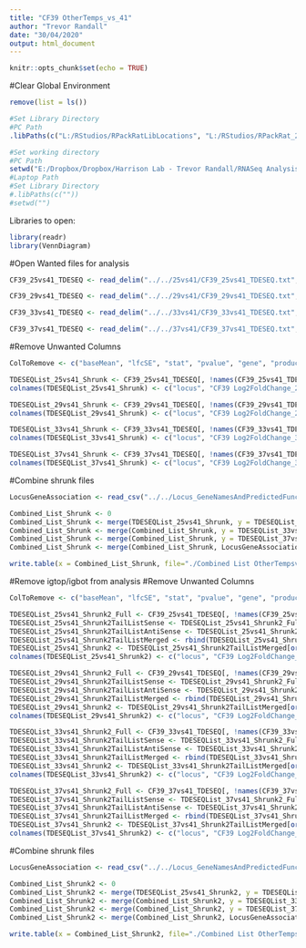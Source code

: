 ```yaml
---
title: "CF39 OtherTemps_vs_41"
author: "Trevor Randall"
date: "30/04/2020"
output: html_document
---
```


```r
knitr::opts_chunk$set(echo = TRUE)
```


#Clear Global Environment
```r
remove(list = ls())
```


```r
#Set Library Directory
#PC Path
.libPaths(c("L:/RStudios/RPackRatLibLocations", "L:/RStudios/RPackRat_2019_04_DESEQLibs"))

#Set working directory
#PC Path
setwd("E:/Dropbox/Dropbox/Harrison Lab - Trevor Randall/RNASeq Analysis/RNASeqAnlyPkrat_2020_03/Analysis Temp X vs X/Secondary Analyses/CF39 OtherTemps_vs_41")
#Laptop Path
#Set Library Directory
#.libPaths(c(""))
#setwd("")
```

Libraries to open:
```r
library(readr)
library(VennDiagram)
```


#Open Wanted files for analysis
```r
CF39_25vs41_TDESEQ <- read_delim("../../25vs41/CF39_25vs41_TDESEQ.txt", "\t", escape_double = FALSE, trim_ws = TRUE)

CF39_29vs41_TDESEQ <- read_delim("../../29vs41/CF39_29vs41_TDESEQ.txt", "\t", escape_double = FALSE, trim_ws = TRUE)

CF39_33vs41_TDESEQ <- read_delim("../../33vs41/CF39_33vs41_TDESEQ.txt", "\t", escape_double = FALSE, trim_ws = TRUE)

CF39_37vs41_TDESEQ <- read_delim("../../37vs41/CF39_37vs41_TDESEQ.txt", "\t", escape_double = FALSE, trim_ws = TRUE)
```

#Remove Unwanted Columns
```r
ColToRemove <- c("baseMean", "lfcSE", "stat", "pvalue", "gene", "product", "locusNumber")

TDESEQList_25vs41_Shrunk <- CF39_25vs41_TDESEQ[, !names(CF39_25vs41_TDESEQ) %in% ColToRemove, drop = F]
colnames(TDESEQList_25vs41_Shrunk) <- c("locus", "CF39 Log2FoldChange_25vs41",  "CF39 padj_25vs41")

TDESEQList_29vs41_Shrunk <- CF39_29vs41_TDESEQ[, !names(CF39_29vs41_TDESEQ) %in% ColToRemove, drop = F]
colnames(TDESEQList_29vs41_Shrunk) <- c("locus", "CF39 Log2FoldChange_29vs41",  "CF39 padj_29vs41")

TDESEQList_33vs41_Shrunk <- CF39_33vs41_TDESEQ[, !names(CF39_33vs41_TDESEQ) %in% ColToRemove, drop = F]
colnames(TDESEQList_33vs41_Shrunk) <- c("locus", "CF39 Log2FoldChange_33vs41",  "CF39 padj_33vs41")

TDESEQList_37vs41_Shrunk <- CF39_37vs41_TDESEQ[, !names(CF39_37vs41_TDESEQ) %in% ColToRemove, drop = F]
colnames(TDESEQList_37vs41_Shrunk) <- c("locus", "CF39 Log2FoldChange_37vs41",  "CF39 padj_37vs41")
```

#Combine shrunk files
```r
LocusGeneAssociation <- read_csv("../../Locus_GeneNamesAndPredictedFunction.csv")

Combined_List_Shrunk <- 0
Combined_List_Shrunk <- merge(TDESEQList_25vs41_Shrunk, y = TDESEQList_29vs41_Shrunk, by.x= "locus", by.y = "locus", all.x = T, all.y = T)
Combined_List_Shrunk <- merge(Combined_List_Shrunk, y = TDESEQList_33vs41_Shrunk, by.x= "locus", by.y = "locus", all.x = T, all.y = T)
Combined_List_Shrunk <- merge(Combined_List_Shrunk, y = TDESEQList_37vs41_Shrunk, by.x= "locus", by.y = "locus", all.x = T, all.y = T)
Combined_List_Shrunk <- merge(Combined_List_Shrunk, LocusGeneAssociation, by = "locus")

write.table(x = Combined_List_Shrunk, file="./Combined List OtherTempsvs41 Analysis Shrunk.txt", sep="\t", row.names=FALSE, col.names=colnames(Combined_List_Shrunk), quote=F)
```

#Remove igtop/igbot from analysis
#Remove Unwanted Columns
```r
ColToRemove <- c("baseMean", "lfcSE", "stat", "pvalue", "gene", "product", "locusNumber")

TDESEQList_25vs41_Shrunk2_Full <- CF39_25vs41_TDESEQ[, !names(CF39_25vs41_TDESEQ) %in% ColToRemove, drop = F]
TDESEQList_25vs41_Shrunk2TailListSense <- TDESEQList_25vs41_Shrunk2_Full[((grep((glob2rx('*_sense')), TDESEQList_25vs41_Shrunk2_Full$locus))), ]
TDESEQList_25vs41_Shrunk2TailListAntiSense <- TDESEQList_25vs41_Shrunk2_Full[((grep((glob2rx('*_antis')), TDESEQList_25vs41_Shrunk2_Full$locus))), ]
TDESEQList_25vs41_Shrunk2TailListMerged <- rbind(TDESEQList_25vs41_Shrunk2TailListSense, TDESEQList_25vs41_Shrunk2TailListAntiSense)
TDESEQList_25vs41_Shrunk2 <- TDESEQList_25vs41_Shrunk2TailListMerged[order(TDESEQList_25vs41_Shrunk2TailListMerged$locus), ]
colnames(TDESEQList_25vs41_Shrunk2) <- c("locus", "CF39 Log2FoldChange_25vs41",  "CF39 padj_25vs41")

TDESEQList_29vs41_Shrunk2_Full <- CF39_29vs41_TDESEQ[, !names(CF39_29vs41_TDESEQ) %in% ColToRemove, drop = F]
TDESEQList_29vs41_Shrunk2TailListSense <- TDESEQList_29vs41_Shrunk2_Full[((grep((glob2rx('*_sense')), TDESEQList_29vs41_Shrunk2_Full$locus))), ]
TDESEQList_29vs41_Shrunk2TailListAntiSense <- TDESEQList_29vs41_Shrunk2_Full[((grep((glob2rx('*_antis')), TDESEQList_29vs41_Shrunk2_Full$locus))), ]
TDESEQList_29vs41_Shrunk2TailListMerged <- rbind(TDESEQList_29vs41_Shrunk2TailListSense, TDESEQList_29vs41_Shrunk2TailListAntiSense)
TDESEQList_29vs41_Shrunk2 <- TDESEQList_29vs41_Shrunk2TailListMerged[order(TDESEQList_29vs41_Shrunk2TailListMerged$locus), ]
colnames(TDESEQList_29vs41_Shrunk2) <- c("locus", "CF39 Log2FoldChange_29vs41",  "CF39 padj_29vs41")

TDESEQList_33vs41_Shrunk2_Full <- CF39_33vs41_TDESEQ[, !names(CF39_33vs41_TDESEQ) %in% ColToRemove, drop = F]
TDESEQList_33vs41_Shrunk2TailListSense <- TDESEQList_33vs41_Shrunk2_Full[((grep((glob2rx('*_sense')), TDESEQList_33vs41_Shrunk2_Full$locus))), ]
TDESEQList_33vs41_Shrunk2TailListAntiSense <- TDESEQList_33vs41_Shrunk2_Full[((grep((glob2rx('*_antis')), TDESEQList_33vs41_Shrunk2_Full$locus))), ]
TDESEQList_33vs41_Shrunk2TailListMerged <- rbind(TDESEQList_33vs41_Shrunk2TailListSense, TDESEQList_33vs41_Shrunk2TailListAntiSense)
TDESEQList_33vs41_Shrunk2 <- TDESEQList_33vs41_Shrunk2TailListMerged[order(TDESEQList_33vs41_Shrunk2TailListMerged$locus), ]
colnames(TDESEQList_33vs41_Shrunk2) <- c("locus", "CF39 Log2FoldChange_33vs41",  "CF39 padj_33vs41")

TDESEQList_37vs41_Shrunk2_Full <- CF39_37vs41_TDESEQ[, !names(CF39_37vs41_TDESEQ) %in% ColToRemove, drop = F]
TDESEQList_37vs41_Shrunk2TailListSense <- TDESEQList_37vs41_Shrunk2_Full[((grep((glob2rx('*_sense')), TDESEQList_37vs41_Shrunk2_Full$locus))), ]
TDESEQList_37vs41_Shrunk2TailListAntiSense <- TDESEQList_37vs41_Shrunk2_Full[((grep((glob2rx('*_antis')), TDESEQList_37vs41_Shrunk2_Full$locus))), ]
TDESEQList_37vs41_Shrunk2TailListMerged <- rbind(TDESEQList_37vs41_Shrunk2TailListSense, TDESEQList_37vs41_Shrunk2TailListAntiSense)
TDESEQList_37vs41_Shrunk2 <- TDESEQList_37vs41_Shrunk2TailListMerged[order(TDESEQList_37vs41_Shrunk2TailListMerged$locus), ]
colnames(TDESEQList_37vs41_Shrunk2) <- c("locus", "CF39 Log2FoldChange_37vs41",  "CF39 padj_37vs41")
```


#Combine shrunk files
```r
LocusGeneAssociation <- read_csv("../../Locus_GeneNamesAndPredictedFunction.csv")

Combined_List_Shrunk2 <- 0
Combined_List_Shrunk2 <- merge(TDESEQList_25vs41_Shrunk2, y = TDESEQList_29vs41_Shrunk2, by.x= "locus", by.y = "locus", all.x = T, all.y = T)
Combined_List_Shrunk2 <- merge(Combined_List_Shrunk2, y = TDESEQList_33vs41_Shrunk2, by.x= "locus", by.y = "locus", all.x = T, all.y = T)
Combined_List_Shrunk2 <- merge(Combined_List_Shrunk2, y = TDESEQList_37vs41_Shrunk2, by.x= "locus", by.y = "locus", all.x = T, all.y = T)
Combined_List_Shrunk2 <- merge(Combined_List_Shrunk2, LocusGeneAssociation, by = "locus")

write.table(x = Combined_List_Shrunk2, file="./Combined List OtherTempsvs41 Analysis Shrunk2.txt", sep="\t", row.names=FALSE, col.names=colnames(Combined_List_Shrunk2), quote=F)
```